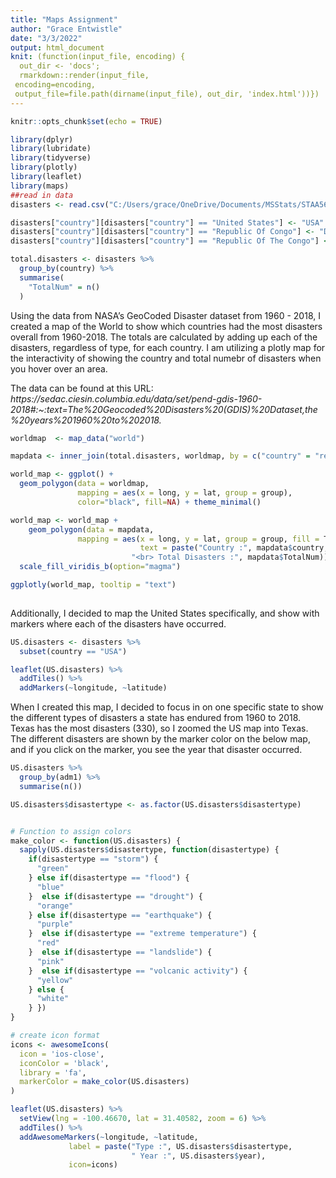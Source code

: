 ```yaml
---
title: "Maps Assignment"
author: "Grace Entwistle"
date: "3/3/2022"
output: html_document
knit: (function(input_file, encoding) {
  out_dir <- 'docs';
  rmarkdown::render(input_file,
 encoding=encoding,
 output_file=file.path(dirname(input_file), out_dir, 'index.html'))})
---
```


```r
knitr::opts_chunk$set(echo = TRUE)
```

```r
library(dplyr)
library(lubridate)
library(tidyverse)
library(plotly)
library(leaflet)
library(maps)
##read in data
disasters <- read.csv("C:/Users/grace/OneDrive/Documents/MSStats/STAA566/World Disaster Data 1960-2018.csv")

disasters["country"][disasters["country"] == "United States"] <- "USA"
disasters["country"][disasters["country"] == "Republic Of Congo"] <- "Democratic Republic of the Congo"
disasters["country"][disasters["country"] == "Republic Of The Congo"] <- "Democratic Republic of the Congo"

total.disasters <- disasters %>% 
  group_by(country) %>% 
  summarise(
    "TotalNum" = n()
  )

```

Using the data from NASA's GeoCoded Disaster dataset from 1960 - 2018, I created a map of the World to show which countries had the most disasters overall from 1960-2018. The totals are calculated by adding up each of the disasters, regardless of type, for each country. I am utilizing a plotly map for the interactivity of showing the country and total numebr of disasters when you hover over an area.

The data can be found at this URL:
*https://sedac.ciesin.columbia.edu/data/set/pend-gdis-1960-2018#:~:text=The%20Geocoded%20Disasters%20(GDIS)%20Dataset,the%20years%201960%20to%202018.*

```r
worldmap  <- map_data("world")

mapdata <- inner_join(total.disasters, worldmap, by = c("country" = "region"))

world_map <- ggplot() +
  geom_polygon(data = worldmap, 
               mapping = aes(x = long, y = lat, group = group), 
               color="black", fill=NA) + theme_minimal() 

world_map <- world_map + 
    geom_polygon(data = mapdata, 
               mapping = aes(x = long, y = lat, group = group, fill = TotalNum, 
                             text = paste("Country :", mapdata$country,
                           "<br> Total Disasters :", mapdata$TotalNum))) + 
  scale_fill_viridis_b(option="magma")

ggplotly(world_map, tooltip = "text")
  
```

Additionally, I decided to map the United States specifically, and show with markers where each of the disasters have occurred.

```r
US.disasters <- disasters %>% 
  subset(country == "USA")

leaflet(US.disasters) %>%
  addTiles() %>% 
  addMarkers(~longitude, ~latitude)

```

When I created this map, I decided to focus in on one specific state to show the different types of disasters a state has endured from 1960 to 2018. Texas has the most disasters (330), so I zoomed the US map into Texas. The different disasters are shown by the marker color on the below map, and if you click on the marker, you see the year that disaster occurred.

```r
US.disasters %>% 
  group_by(adm1) %>% 
  summarise(n())

US.disasters$disastertype <- as.factor(US.disasters$disastertype)


# Function to assign colors
make_color <- function(US.disasters) {
  sapply(US.disasters$disastertype, function(disastertype) {
    if(disastertype == "storm") {
      "green"
    } else if(disastertype == "flood") {
      "blue"
    }  else if(disastertype == "drought") {
      "orange"
    } else if(disastertype == "earthquake") {
      "purple"
    }  else if(disastertype == "extreme temperature") {
      "red"
    }  else if(disastertype == "landslide") {
      "pink"
    }  else if(disastertype == "volcanic activity") {
      "yellow"
    } else {
      "white"
    } })
}

# create icon format
icons <- awesomeIcons(
  icon = 'ios-close',
  iconColor = 'black',
  library = 'fa',   
  markerColor = make_color(US.disasters)
)

leaflet(US.disasters) %>%
  setView(lng = -100.46670, lat = 31.40582, zoom = 6) %>% 
  addTiles() %>% 
  addAwesomeMarkers(~longitude, ~latitude,
             label = paste("Type :", US.disasters$disastertype,
                           " Year :", US.disasters$year),
             icon=icons)

```